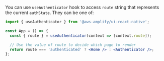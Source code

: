 
You can use `useAuthenticator` hook to access `route` string that represents the current `authState`. They can be one of:

<RoutesList />

```jsx
import { useAuthenticator } from '@aws-amplify/ui-react-native';

const App = () => {
  const { route } = useAuthenticator(context => [context.route]);

  // Use the value of route to decide which page to render
  return route === 'authenticated' ? <Home /> : <Authenticator />;
};
```
